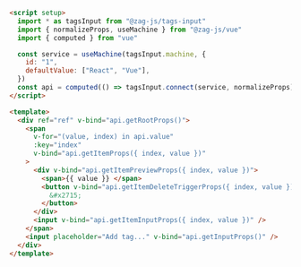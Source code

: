 ```html
<script setup>
  import * as tagsInput from "@zag-js/tags-input"
  import { normalizeProps, useMachine } from "@zag-js/vue"
  import { computed } from "vue"

  const service = useMachine(tagsInput.machine, {
    id: "1",
    defaultValue: ["React", "Vue"],
  })
  const api = computed(() => tagsInput.connect(service, normalizeProps))
</script>

<template>
  <div ref="ref" v-bind="api.getRootProps()">
    <span
      v-for="(value, index) in api.value"
      :key="index"
      v-bind="api.getItemProps({ index, value })"
    >
      <div v-bind="api.getItemPreviewProps({ index, value })">
        <span>{{ value }} </span>
        <button v-bind="api.getItemDeleteTriggerProps({ index, value })">
          &#x2715;
        </button>
      </div>
      <input v-bind="api.getItemInputProps({ index, value })" />
    </span>
    <input placeholder="Add tag..." v-bind="api.getInputProps()" />
  </div>
</template>
```
